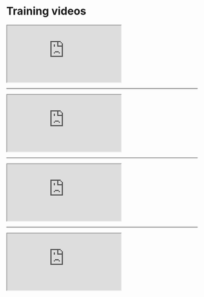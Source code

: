 
# Training videos



<div style={{ position: 'relative', paddingBottom: '56.25%', height: 0 }}>
  <iframe
    src="https://www.loom.com/embed/c7314482dfc24a5aae906831af627c6e?sid=67f43eb6-1b23-4336-87a7-8d4c2dbb8424"
    style={{ position: 'absolute', top: 0, left: 0, width: '100%', height: '100%' }}
    allowFullScreen
  ></iframe>
</div>


---

<div style={{ position: 'relative', paddingBottom: '56.25%', height: 0 }}>
  <iframe
    src="https://www.loom.com/embed/09cf992920ae44c6a2f850af05d9272b?sid=43f259f2-3aa7-4cf8-af16-d52cdaf8ad00"
    style={{ position: 'absolute', top: 0, left: 0, width: '100%', height: '100%' }}
    allowFullScreen
  ></iframe>
</div>


---

<div style={{ position: 'relative', paddingBottom: '56.25%', height: 0 }}>
  <iframe
    src="https://www.loom.com/embed/ff95ae3cd96942ce893ab5ad55e599d8?sid=187780f3-567b-4046-8d6e-1020e2369179"
    style={{ position: 'absolute', top: 0, left: 0, width: '100%', height: '100%' }}
    allowFullScreen
  ></iframe>
</div>

---

<div style={{ position: 'relative', paddingBottom: '56.25%', height: 0 }}>
  <iframe
    src="https://www.loom.com/embed/cc3e911d3a3c486b81ac3b201a16cf7d?sid=9f218571-51e1-4881-9b25-822904ee16ec"
    style={{ position: 'absolute', top: 0, left: 0, width: '100%', height: '100%' }}
    allowFullScreen
  ></iframe>
</div>

